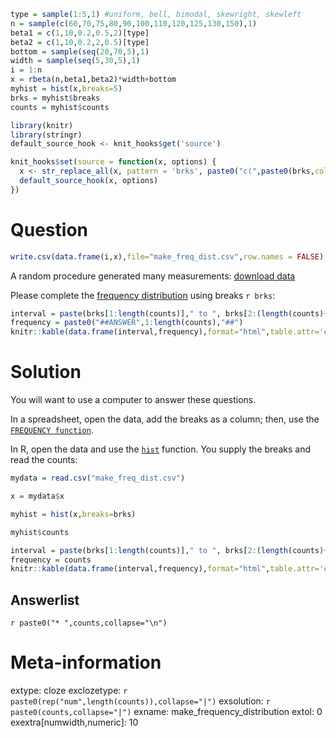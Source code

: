 ```r
type = sample(1:5,1) #uniform, bell, bimodal, skewright, skewleft
n = sample(c(60,70,75,80,90,100,110,120,125,130,150),1)
beta1 = c(1,10,0.2,0.5,2)[type]
beta2 = c(1,10,0.2,2,0.5)[type]
bottom = sample(seq(20,70,5),1)
width = sample(seq(5,30,5),1)
i = 1:n
x = rbeta(n,beta1,beta2)*width+bottom
myhist = hist(x,breaks=5)
brks = myhist$breaks
counts = myhist$counts

library(knitr)
library(stringr)
default_source_hook <- knit_hooks$get('source')

knit_hooks$set(source = function(x, options) {
  x <- str_replace_all(x, pattern = 'brks', paste0("c(",paste0(brks,collapse=","),")"))
  default_source_hook(x, options)
})
```


Question
========

<style type="text/css" rel="stylesheet">
.bordered-table {
    border-collapse: collapse;
    border-spacing: 0;
    border:2px solid #000000;
}
.bordered-table th {
    border:2px solid #000000;
    padding: 4px;
}
.bordered-table td{
    border:1px solid #000000;
    padding: 4px;
}
</style>

```r
write.csv(data.frame(i,x),file="make_freq_dist.csv",row.names = FALSE)
```

A random procedure generated many measurements: [download data](make_freq_dist.csv)

Please complete the [frequency distribution](https://en.wikipedia.org/wiki/Frequency_distribution){target="blank"} using breaks `r brks`:

```r
interval = paste(brks[1:length(counts)]," to ", brks[2:(length(counts)+1)])
frequency = paste0("##ANSWER",1:length(counts),"##")
knitr::kable(data.frame(interval,frequency),format="html",table.attr='class="bordered-table"', align = "cc",row.names=F)
```


Solution
========

<style type="text/css" rel="stylesheet">
.bordered-table {
    border-collapse: collapse;
    border-spacing: 0;
    border:2px solid #000000;
}
.bordered-table th {
    border:2px solid #000000;
    padding: 4px;
}
.bordered-table td{
    border:1px solid #000000;
    padding: 4px;
}
</style>

You will want to use a computer to answer these questions. 

In a spreadsheet, open the data, add the breaks as a column; then, use the [``FREQUENCY function``](https://wiki.openoffice.org/wiki/Documentation/How_Tos/Calc:_FREQUENCY_function){target="blank"}.

In R, open the data and use the [``hist``](https://www.rdocumentation.org/packages/graphics/versions/3.6.2/topics/hist) function. You supply the breaks and read the counts:

```r
mydata = read.csv("make_freq_dist.csv")
```

```r
x = mydata$x
```

```r
myhist = hist(x,breaks=brks)
```

```r
myhist$counts
```



```r
interval = paste(brks[1:length(counts)]," to ", brks[2:(length(counts)+1)])
frequency = counts
knitr::kable(data.frame(interval,frequency),format="html",table.attr='class="bordered-table"', align = "cc",row.names=F)
```



Answerlist
--------
`r paste0("* ",counts,collapse="\n")`





Meta-information
================
extype: cloze
exclozetype: `r paste0(rep("num",length(counts)),collapse="|")`
exsolution: `r paste0(counts,collapse="|")`
exname: make_frequency_distribution
extol: 0
exextra[numwidth,numeric]: 10
